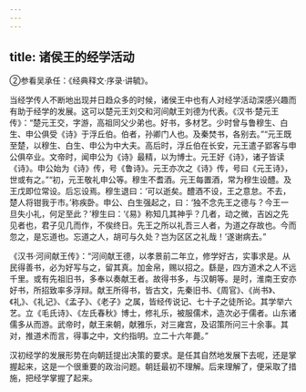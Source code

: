 ```yaml
---
---
---
```

title: 诸侯王的经学活动
---



②参看吴承任：《经典释文·序录·讲毓》。

当经学传人不断地出现并日趋众多的时候，诸侯王中也有人对经学活动深感兴趣而有助于经学的发展。这可以楚元王刘交和河间献王刘德为代表。《汉书·楚元王传》：“楚元王交，字游，高祖同父少弟也。好书，多材艺。少时曾与鲁穆生、白生、申公俱受《诗》于浮丘伯。伯者，孙卿门人也。及秦焚书，各别去。”“元王既至楚，以穆生、白生、申公为中大夫。高后时，浮丘伯在长安，元王遣子郢客与申公俱卒业。文帝时，闻申公为《诗》最精，以为博士。元王好《诗》，诸子皆读《诗》。申公始为《诗》传，号《鲁诗》。元王亦次之《诗》传，号曰《元王诗》，世或有之。”“初，元王敬礼申公等。穆生不耆酒。元王每置酒，常为穆生设醴。及王戊即位常设。后忘设焉。穆生退曰：‘可以逝矣。醴酒不设，王之意怠。不去，楚人将钳我于市。’称疾卧。申公、白生强起之，曰：‘独不念先王之德与？今王一旦失小礼，何足至此？’穆生曰：‘《易》称知几其神乎？几者，动之微，吉凶之先见者也，君子见几而作，不俟终日。先王之所以礼吾三人者，为道之存故也。今而忽之，是忘道也。忘道之人，胡可与久处？岂为区区之礼哉！’遂谢病去。”

《汉书·河间献王传》：“河间献王德，以孝景前二年立，修学好古，实事求是。从民得善书，必为好写与之，留其真。加金帛，赐以招之。繇是，四方道术之人不远千里。或有先祖旧书，多奉以奏献王者。故得书多，与汉朝等。是时，淮南王安亦好书，所招致率多浮辩。献王所得书，皆古文，先秦旧书、《周官》、《尚书》、《礼》、《礼记》、《孟子》、《老子》之属，皆经传说记、七十子之徒所论。其学举六艺。立《毛氏诗》、《左氏春秋》博士，修礼乐，被服儒术，造次必于儒者。山东诸儒多从而游。武帝时，献王来朝，献雅乐，对三雍宫，及诏策所问三十余事。其对，推道术而言，得事之中，文约指明。立二十六年薨。”

汉初经学的发展形势在向朝廷提出决策的要求。是任其自然地发展下去呢，还是掌握起来，这是一个很重要的政治问题。朝廷最初不理解。后来理解了，便采取了措施，把经学掌握了起来。